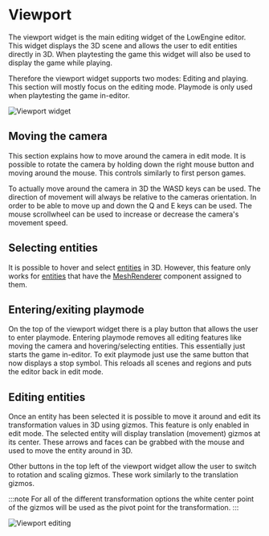 # Viewport

The viewport widget is the main editing widget of the LowEngine editor.
This widget displays the 3D scene and allows the user to edit entities directly in 3D.
When playtesting the game this widget will also be used to display the game while playing.

Therefore the viewport widget supports two modes: Editing and playing.
This section will mostly focus on the editing mode. Playmode is only used when playtesting the game in-editor.

![Viewport widget](../media/img/widgets/viewportwidget.PNG)

## Moving the camera

This section explains how to move around the camera in edit mode.
It is possible to rotate the camera by holding down the right mouse button and moving around the mouse.
This controls similarly to first person games.

To actually move around the camera in 3D the WASD keys can be used.
The direction of movement will always be relative to the cameras orientation.
In order to be able to move up and down the Q and E keys can be used.
The mouse scrollwheel can be used to increase or decrease the camera's movement speed.

## Selecting entities

It is possible to hover and select [entities](../entity) in 3D.
However, this feature only works for [entities](../entity) that have the [MeshRenderer](../components/meshrenderer) component assigned to them.

## Entering/exiting playmode

On the top of the viewport widget there is a play button that allows the user to enter playmode.
Entering playmode removes all editing features like moving the camera and hovering/selecting entities.
This essentially just starts the game in-editor.
To exit playmode just use the same button that now displays a stop symbol.
This reloads all scenes and regions and puts the editor back in edit mode.

## Editing entities

Once an entity has been selected it is possible to move it around and edit its transformation values in 3D using gizmos.
This feature is only enabled in edit mode.
The selected entity will display translation (movement) gizmos at its center.
These arrows and faces can be grabbed with the mouse and used to move the entity around in 3D.

Other buttons in the top left of the viewport widget allow the user to switch to rotation and scaling gizmos.
These work similarly to the translation gizmos.

:::note
For all of the different transformation options the white center point of the gizmos will be used as the pivot point for the transformation.
:::

![Viewport editing](../media/gif/widgets/viewport_editing.gif)